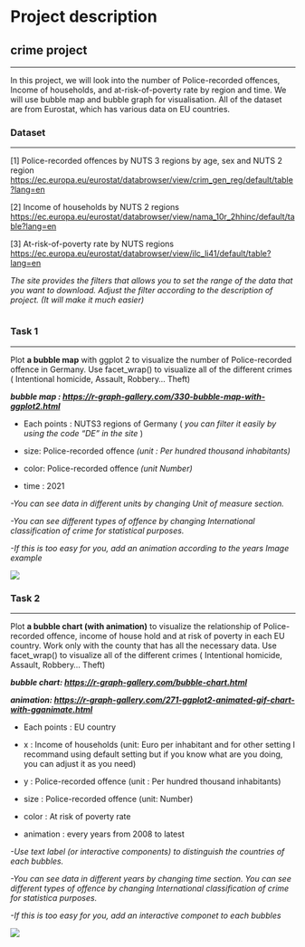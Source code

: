 # Project description

## crime project

------------------------------------------------------------------------

In this project, we will look into the number of Police-recorded offences, Income of households, and at-risk-of-poverty rate by region and time. We will use bubble map and bubble graph for visualisation. All of the dataset are from Eurostat, which has various data on EU countries.

### Dataset

------------------------------------------------------------------------

[1] Police-recorded offences by NUTS 3 regions by age, sex and NUTS 2 region <https://ec.europa.eu/eurostat/databrowser/view/crim_gen_reg/default/table?lang=en>

[2] Income of households by NUTS 2 regions <https://ec.europa.eu/eurostat/databrowser/view/nama_10r_2hhinc/default/table?lang=en>

[3] At-risk-of-poverty rate by NUTS regions <https://ec.europa.eu/eurostat/databrowser/view/ilc_li41/default/table?lang=en>

*The site provides the filters that allows you to set the range of the data that you want to download. Adjust the filter according to the description of project. (It will make it much easier)*

![]()![]()

### Task 1

------------------------------------------------------------------------

Plot **a bubble map** with ggplot 2 to visualize the number of Police-recorded offence in Germany. Use facet_wrap() to visualize all of the different crimes ( Intentional homicide, Assault, Robbery... Theft)

***bubble map : <https://r-graph-gallery.com/330-bubble-map-with-ggplot2.html>***

-   Each points : NUTS3 regions of Germany ( *you can filter it easily by using the code "DE" in the site* )

-   size: Police-recorded offence *(unit : Per hundred thousand inhabitants)*

-   color: Police-recorded offence *(unit Number)*

-   time : 2021

*-You can see data in different units by changing Unit of measure section.*

*-You can see different types of offence by changing International classification of crime for statistical purposes.*

*-If this is too easy for you, add an animation according to the years Image example*

![](images/bubble-map.png)

### Task 2

------------------------------------------------------------------------

Plot **a bubble chart (with animation)** to visualize the relationship of Police-recorded offence, income of house hold and at risk of poverty in each EU country. Work only with the county that has all the necessary data. Use facet_wrap() to visualize all of the different crimes ( Intentional homicide, Assault, Robbery... Theft)

***bubble chart: <https://r-graph-gallery.com/bubble-chart.html>***

***animation: <https://r-graph-gallery.com/271-ggplot2-animated-gif-chart-with-gganimate.html>***

-   Each points : EU country

-   x : Income of households (unit: Euro per inhabitant and for other setting I recommand using default setting but if you know what are you doing, you can adjust it as you need)

-   y : Police-recorded offence (unit : Per hundred thousand inhabitants)

-   size : Police-recorded offence (unit: Number)

-   color : At risk of poverty rate

-   animation : every years from 2008 to latest

*-Use text label (or interactive components) to distinguish the countries of each bubbles.*

*-You can see data in different years by changing time section. You can see different types of offence by changing International classification of crime for statistica purposes.*

*-If this is too easy for you, add an interactive componet to each bubbles*

![](images/thecode2-1.png)
